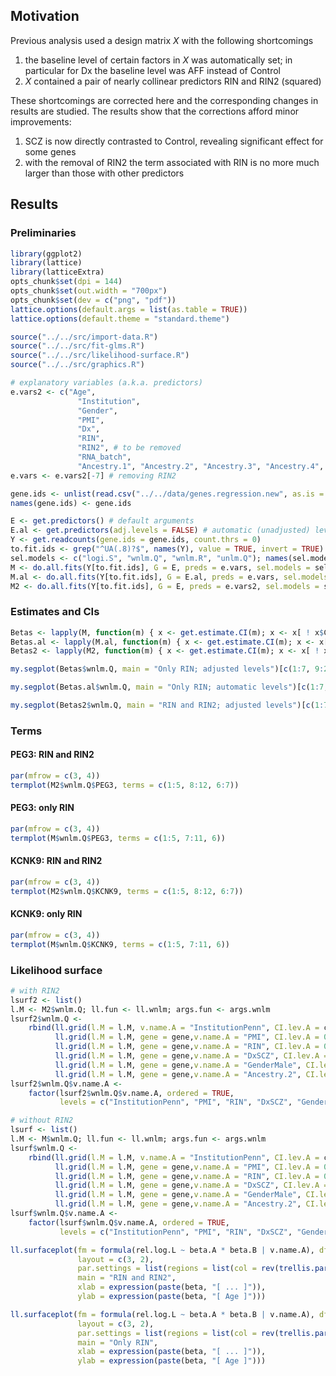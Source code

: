 ## Motivation

Previous analysis used a design matrix $X$ with the following shortcomings

1. the baseline level of certain factors in $X$ was automatically set; in particular for Dx the baseline level was AFF instead of Control
1. $X$ contained a pair of nearly collinear predictors RIN and RIN2 (squared)

These shortcomings are corrected here and the corresponding changes in results are studied.  The results show that the corrections afford minor improvements:

1. SCZ is now directly contrasted to Control, revealing significant effect for some genes
1. with the removal of RIN2 the term associated with RIN is no more much larger than those with other predictors

## Results

### Preliminaries

```r
library(ggplot2)
library(lattice)
library(latticeExtra)
opts_chunk$set(dpi = 144)
opts_chunk$set(out.width = "700px")
opts_chunk$set(dev = c("png", "pdf"))
lattice.options(default.args = list(as.table = TRUE))
lattice.options(default.theme = "standard.theme")
```

```r
source("../../src/import-data.R")
source("../../src/fit-glms.R")
source("../../src/likelihood-surface.R")
source("../../src/graphics.R")
```

```r
# explanatory variables (a.k.a. predictors)
e.vars2 <- c("Age",
               "Institution",
               "Gender",
               "PMI",
               "Dx",
               "RIN",
               "RIN2", # to be removed
               "RNA_batch",
               "Ancestry.1", "Ancestry.2", "Ancestry.3", "Ancestry.4", "Ancestry.5" )
e.vars <- e.vars2[-7] # removing RIN2
```

```r
gene.ids <- unlist(read.csv("../../data/genes.regression.new", as.is = TRUE))
names(gene.ids) <- gene.ids
```

```r
E <- get.predictors() # default arguments
E.al <- get.predictors(adj.levels = FALSE) # automatic (unadjusted) levels
Y <- get.readcounts(gene.ids = gene.ids, count.thrs = 0)
to.fit.ids <- grep("^UA(.8)?$", names(Y), value = TRUE, invert = TRUE) # exclude unweighed aggregates UA.8 and UA from fitting
sel.models <- c("logi.S", "wnlm.Q", "wnlm.R", "unlm.Q"); names(sel.models) <- sel.models
M <- do.all.fits(Y[to.fit.ids], G = E, preds = e.vars, sel.models = sel.models)
M.al <- do.all.fits(Y[to.fit.ids], G = E.al, preds = e.vars, sel.models = sel.models)
M2 <- do.all.fits(Y[to.fit.ids], G = E, preds = e.vars2, sel.models = sel.models)
```

### Estimates and CIs

```r
Betas <- lapply(M, function(m) { x <- get.estimate.CI(m); x <- x[ ! x$Coefficient %in% "(Intercept)", ] })
Betas.al <- lapply(M.al, function(m) { x <- get.estimate.CI(m); x <- x[ ! x$Coefficient %in% "(Intercept)", ] })
Betas2 <- lapply(M2, function(m) { x <- get.estimate.CI(m); x <- x[ ! x$Coefficient %in% "(Intercept)", ] })
```

```r
my.segplot(Betas$wnlm.Q, main = "Only RIN; adjusted levels")[c(1:7, 9:21, 8)]
```

```r
my.segplot(Betas.al$wnlm.Q, main = "Only RIN; automatic levels")[c(1:7, 9:21, 8)]
```

```r
my.segplot(Betas2$wnlm.Q, main = "RIN and RIN2; adjusted levels")[c(1:7, 10:22, 8:9)]
```

### Terms

#### PEG3: RIN and RIN2

```r
par(mfrow = c(3, 4))
termplot(M2$wnlm.Q$PEG3, terms = c(1:5, 8:12, 6:7))
```

#### PEG3: only RIN

```r
par(mfrow = c(3, 4))
termplot(M$wnlm.Q$PEG3, terms = c(1:5, 7:11, 6))
```

#### KCNK9: RIN and RIN2

```r
par(mfrow = c(3, 4))
termplot(M2$wnlm.Q$KCNK9, terms = c(1:5, 8:12, 6:7))
```

#### KCNK9: only RIN

```r
par(mfrow = c(3, 4))
termplot(M$wnlm.Q$KCNK9, terms = c(1:5, 7:11, 6))
```

### Likelihood surface

```r
# with RIN2
lsurf2 <- list()
l.M <- M2$wnlm.Q; ll.fun <- ll.wnlm; args.fun <- args.wnlm
lsurf2$wnlm.Q <-
    rbind(ll.grid(l.M = l.M, v.name.A = "InstitutionPenn", CI.lev.A = c.a <- 1 - 1e-9, CI.lev.B = c.b <- 0.9, ll.fun = ll.fun, args.fun = args.fun),
          ll.grid(l.M = l.M, gene = gene,v.name.A = "PMI", CI.lev.A = 0.9999, CI.lev.B = c.b, ll.fun = ll.fun, args.fun = args.fun),
          ll.grid(l.M = l.M, gene = gene,v.name.A = "RIN", CI.lev.A = 0.05, CI.lev.B = c.b, ll.fun = ll.fun, args.fun = args.fun),
          ll.grid(l.M = l.M, gene = gene,v.name.A = "DxSCZ", CI.lev.A = 1 - 1e-4, CI.lev.B = c.b, ll.fun = ll.fun, args.fun = args.fun),
          ll.grid(l.M = l.M, gene = gene,v.name.A = "GenderMale", CI.lev.A = 1 - 1e-6, CI.lev.B = c.b, ll.fun = ll.fun, args.fun = args.fun),
          ll.grid(l.M = l.M, gene = gene,v.name.A = "Ancestry.2", CI.lev.A = 1 - 1e-11, CI.lev.B = c.b, ll.fun = ll.fun, args.fun = args.fun))
lsurf2$wnlm.Q$v.name.A <-
    factor(lsurf2$wnlm.Q$v.name.A, ordered = TRUE,
           levels = c("InstitutionPenn", "PMI", "RIN", "DxSCZ", "GenderMale", "Ancestry.2"))
```

```r
# without RIN2
lsurf <- list()
l.M <- M$wnlm.Q; ll.fun <- ll.wnlm; args.fun <- args.wnlm
lsurf$wnlm.Q <-
    rbind(ll.grid(l.M = l.M, v.name.A = "InstitutionPenn", CI.lev.A = c.a <- 1 - 1e-9, CI.lev.B = c.b <- 0.9, ll.fun = ll.fun, args.fun = args.fun),
          ll.grid(l.M = l.M, gene = gene,v.name.A = "PMI", CI.lev.A = 0.9999, CI.lev.B = c.b, ll.fun = ll.fun, args.fun = args.fun),
          ll.grid(l.M = l.M, gene = gene,v.name.A = "RIN", CI.lev.A = 0.5, CI.lev.B = c.b, ll.fun = ll.fun, args.fun = args.fun),
          ll.grid(l.M = l.M, gene = gene,v.name.A = "DxSCZ", CI.lev.A = 1 - 1e-4, CI.lev.B = c.b, ll.fun = ll.fun, args.fun = args.fun),
          ll.grid(l.M = l.M, gene = gene,v.name.A = "GenderMale", CI.lev.A = 1 - 1e-6, CI.lev.B = c.b, ll.fun = ll.fun, args.fun = args.fun),
          ll.grid(l.M = l.M, gene = gene,v.name.A = "Ancestry.2", CI.lev.A = 1 - 1e-11, CI.lev.B = c.b, ll.fun = ll.fun, args.fun = args.fun))
lsurf$wnlm.Q$v.name.A <-
    factor(lsurf$wnlm.Q$v.name.A, ordered = TRUE,
           levels = c("InstitutionPenn", "PMI", "RIN", "DxSCZ", "GenderMale", "Ancestry.2"))
```

```r
ll.surfaceplot(fm = formula(rel.log.L ~ beta.A * beta.B | v.name.A), df = lsurf2$wnlm.Q,
               layout = c(3, 2),
               par.settings = list(regions = list(col = rev(trellis.par.get("regions")$col))),
               main = "RIN and RIN2",
               xlab = expression(paste(beta, "[ ... ]")),
               ylab = expression(paste(beta, "[ Age ]")))
```

```r
ll.surfaceplot(fm = formula(rel.log.L ~ beta.A * beta.B | v.name.A), df = lsurf$wnlm.Q,
               layout = c(3, 2),
               par.settings = list(regions = list(col = rev(trellis.par.get("regions")$col))),
               main = "Only RIN",
               xlab = expression(paste(beta, "[ ... ]")),
               ylab = expression(paste(beta, "[ Age ]")))
```
